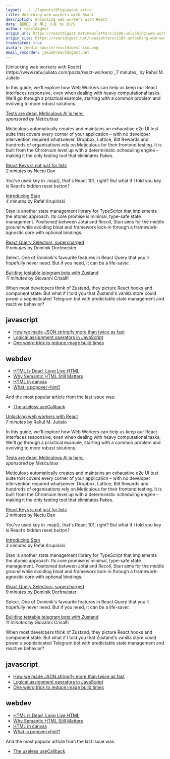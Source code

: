```yaml
---
layout: ../../layouts/BlogLayout.astro
title: Unlocking web workers with React
description: Unlocking web workers with React
date: 星期三 10 早上 八月 3o 2025
author: reactdigest
origin_url: https://reactdigest.net/newsletters/2105-unlocking-web-workers-with-react
origin_site: https://reactdigest.net/newsletters/2105-unlocking-web-workers-with-react
translated: true
avatar: /media-source/reactdigest-ico.png
email_recorder: jakub@reactdigest.net
---
```



<Reference
  client:only="react"
  title="Unlocking web workers with React"
  url="https://reactdigest.net/newsletters/2105-unlocking-web-workers-with-react"
/>

<Detail client:only="react">
[Unlocking web workers with React](https://www.rahuljuliato.com/posts/react-workers)  
_7 minutes_ by Rahul M. Juliato

In this guide, we'll explore how Web Workers can help us keep our React interfaces responsive, even when dealing with heavy computational tasks. We'll go through a practical example, starting with a common problem and evolving to more robust solutions.

[Tests are dead. Meticulous AI is here.](https://www.meticulous.ai/?utm_source=react_digest)  
_sponsored by Meticulous_

Meticulous automatically creates and maintains an exhaustive e2e UI test suite that covers every corner of your application – with no developer intervention required whatsoever. Dropbox, Lattice, Bilt Rewards and hundreds of organisations rely on Meticulous for their frontend testing. It is built from the Chromium level up with a deterministic scheduling engine – making it the only testing tool that eliminates flakes.

[React Keys is not just for lists](https://www.youtube.com/watch?v=l-2zAVxdSDM&t=1s)  
_2 minutes_ by Neciu Dan

You’ve used key in .map(), that's React 101, right? But what if I told you key is React’s hidden reset button?

[Introducing Stan](https://rkrupinski.com/post/introducing-stan)  
_4 minutes_ by Rafał Krupiński

Stan is another state management library for TypeScript that implements the atomic approach. Its core promise is minimal, type-safe state management. Positioned between Jotai and Recoil, Stan aims for the middle ground while avoiding bloat and framework lock-in through a framework-agnostic core with optional bindings.

[React Query Selectors, supercharged](https://tkdodo.eu/blog/react-query-selectors-supercharged)  
_9 minutes_ by Dominik Dorfmeister

Select. One of Dominik's favourite features in React Query that you'll hopefully never need. But if you need, it can be a life-saver.

[Building testable telegram bots with Zustand](https://zwit.link/posts/zustand-telegram-bot/)  
_11 minutes_ by Giovanni Crisalfi

When most developers think of Zustand, they picture React hooks and component state. But what if I told you that Zustand's vanilla store could power a sophisticated Telegram bot with predictable state management and reactive behavior?

## javascript

- [How we made JSON.stringify more than twice as fast](https://v8.dev/blog/json-stringify)
- [Logical assignment operators in JavaScript](https://allthingssmitty.com/2025/07/28/logical-assignment-operators-in-javascript-small-syntax-big-wins/)
- [One weird trick to reduce image build times](https://www.zachleat.com/web/faster-builds-with-eleventy-img/)

## webdev

- [HTML is Dead, Long Live HTML](https://acko.net/blog/html-is-dead-long-live-html/)
- [Why Semantic HTML Still Matters](https://www.jonoalderson.com/conjecture/why-semantic-html-still-matters/)
- [HTML in canvas](https://github.com/WICG/html-in-canvas)
- [What is popover=hint?](https://una.im/popover-hint/)

And the most popular article from the last issue was:

- [The useless useCallback](https://tkdodo.eu/blog/the-useless-use-callback)

</Detail>

[Unlocking web workers with React](https://www.rahuljuliato.com/posts/react-workers)  
_7 minutes_ by Rahul M. Juliato

In this guide, we'll explore how Web Workers can help us keep our React interfaces responsive, even when dealing with heavy computational tasks. We'll go through a practical example, starting with a common problem and evolving to more robust solutions.

[Tests are dead. Meticulous AI is here.](https://www.meticulous.ai/?utm_source=react_digest)  
_sponsored by Meticulous_

Meticulous automatically creates and maintains an exhaustive e2e UI test suite that covers every corner of your application – with no developer intervention required whatsoever. Dropbox, Lattice, Bilt Rewards and hundreds of organisations rely on Meticulous for their frontend testing. It is built from the Chromium level up with a deterministic scheduling engine – making it the only testing tool that eliminates flakes.

[React Keys is not just for lists](https://www.youtube.com/watch?v=l-2zAVxdSDM&t=1s)  
_2 minutes_ by Neciu Dan

You’ve used key in .map(), that's React 101, right? But what if I told you key is React’s hidden reset button?

[Introducing Stan](https://rkrupinski.com/post/introducing-stan)  
_4 minutes_ by Rafał Krupiński

Stan is another state management library for TypeScript that implements the atomic approach. Its core promise is minimal, type-safe state management. Positioned between Jotai and Recoil, Stan aims for the middle ground while avoiding bloat and framework lock-in through a framework-agnostic core with optional bindings.

[React Query Selectors, supercharged](https://tkdodo.eu/blog/react-query-selectors-supercharged)  
_9 minutes_ by Dominik Dorfmeister

Select. One of Dominik's favourite features in React Query that you'll hopefully never need. But if you need, it can be a life-saver.

[Building testable telegram bots with Zustand](https://zwit.link/posts/zustand-telegram-bot/)  
_11 minutes_ by Giovanni Crisalfi

When most developers think of Zustand, they picture React hooks and component state. But what if I told you that Zustand's vanilla store could power a sophisticated Telegram bot with predictable state management and reactive behavior?

## javascript

- [How we made JSON.stringify more than twice as fast](https://v8.dev/blog/json-stringify)
- [Logical assignment operators in JavaScript](https://allthingssmitty.com/2025/07/28/logical-assignment-operators-in-javascript-small-syntax-big-wins/)
- [One weird trick to reduce image build times](https://www.zachleat.com/web/faster-builds-with-eleventy-img/)

## webdev

- [HTML is Dead, Long Live HTML](https://acko.net/blog/html-is-dead-long-live-html/)
- [Why Semantic HTML Still Matters](https://www.jonoalderson.com/conjecture/why-semantic-html-still-matters/)
- [HTML in canvas](https://github.com/WICG/html-in-canvas)
- [What is popover=hint?](https://una.im/popover-hint/)

And the most popular article from the last issue was:

- [The useless useCallback](https://tkdodo.eu/blog/the-useless-use-callback)
